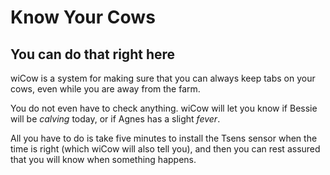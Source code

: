 # Know Your Cows

## You can do that right here

wiCow is a system for making sure that you
can always keep tabs on your cows, even while
you are away from the farm.

You do not even have to check anything. wiCow
will let you know if Bessie will be *calving* 
today, or if Agnes has a slight *fever*.

All you have to do is take five minutes to
install the Tsens sensor when the time is
right (which wiCow will also tell you), and
then you can rest assured that you will know
when something happens.
 